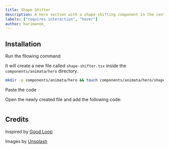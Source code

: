 ```yaml
---
title: Shape Shifter
description: A hero section with a shape-shifting component in the center
labels: ["requires interaction", "hover"]
author: harimanok_
---
```


<ComponentPreview name="hero-shape-shifter--docs" />

## Installation

<Steps>
<Step>Run the fllowing command</Step>

It will create a new file called `shape-shifter.tsx` inside the `components/animata/hero` directory.

```bash
mkdir -p components/animata/hero && touch components/animata/hero/shape-shifter.tsx
```

<Step>Paste the code</Step>

Open the newly created file and add the following code:

```jsx file=<rootDir>/animata/hero/shape-shifter.tsx

```

</Steps>

## Credits

Inspired by [Good Loop](https://good-loop.com/)

Images by [Unsplash](https://unsplash.com/)
